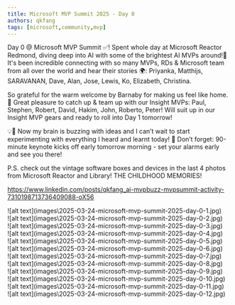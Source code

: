 ```yaml
---
title: Microsoft MVP Summit 2025 - Day 0
authors: qkfang
tags: [microsoft,community,mvp]
---
```



Day 0 @ Microsoft MVP Summit ✅! Spent whole day at Microsoft Reactor Redmond, diving deep into AI with some of the brightest AI MVPs around!🌟 It's been incredible connecting with so many MVPs, RDs & Microsoft team from all over the world and hear their stories 🌍: Priyanka, Matthijs, SARAVANAN, Dave, Alan, Jose, Lewis, Ko, Elizabeth, Christina.

So grateful for the warm welcome by Barnaby for making us feel like home. 🙌 Great pleasure to catch up & team up with our Insight MVPs: Paul, Stephen, Robert, David, Hakim, John, Roberto, Peter! Will suit up in our Insight MVP gears and ready to roll into Day 1 tomorrow!

💡🧠 Now my brain is buzzing with ideas and I can’t wait to start experimenting with everything I heard and learnt today! 🚨 Don’t forget: 90-minute keynote kicks off early tomorrow morning - set your alarms early and see you there!

P.S. check out the vintage software boxes and devices in the last 4 photos from Microsoft Reactor and Library! THE CHILDHOOD MEMORIES!



https://www.linkedin.com/posts/qkfang_ai-mvpbuzz-mvpsummit-activity-7310198713736409088-oX56


<div className="img-grid">
  <div className="img-item">
    ![alt text](images\2025-03-24-microsoft-mvp-summit-2025-day-0-1.jpg)
  </div>
  <div className="img-item">
    ![alt text](images\2025-03-24-microsoft-mvp-summit-2025-day-0-2.jpg)
  </div>
  <div className="img-item">
    ![alt text](images\2025-03-24-microsoft-mvp-summit-2025-day-0-3.jpg)
  </div>
  <div className="img-item">
    ![alt text](images\2025-03-24-microsoft-mvp-summit-2025-day-0-4.jpg)
  </div>
  <div className="img-item">
    ![alt text](images\2025-03-24-microsoft-mvp-summit-2025-day-0-5.jpg)
  </div>
  <div className="img-item">
    ![alt text](images\2025-03-24-microsoft-mvp-summit-2025-day-0-6.jpg)
  </div>
  <div className="img-item">
    ![alt text](images\2025-03-24-microsoft-mvp-summit-2025-day-0-7.jpg)
  </div>
  <div className="img-item">
    ![alt text](images\2025-03-24-microsoft-mvp-summit-2025-day-0-8.jpg)
  </div>
  <div className="img-item">
    ![alt text](images\2025-03-24-microsoft-mvp-summit-2025-day-0-9.jpg)
  </div>
  <div className="img-item">
    ![alt text](images\2025-03-24-microsoft-mvp-summit-2025-day-0-10.jpg)
  </div>
  <div className="img-item">
    ![alt text](images\2025-03-24-microsoft-mvp-summit-2025-day-0-11.jpg)
  </div>
  <div className="img-item">
    ![alt text](images\2025-03-24-microsoft-mvp-summit-2025-day-0-12.jpg)
  </div>
</div>



